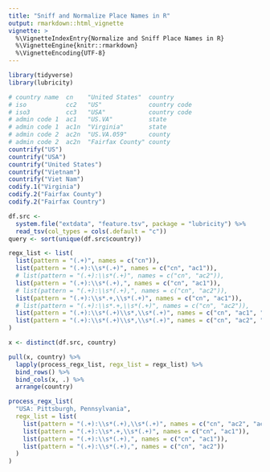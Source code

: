 ```yaml
---
title: "Sniff and Normalize Place Names in R"
output: rmarkdown::html_vignette
vignette: >
  %\VignetteIndexEntry{Normalize and Sniff Place Names in R}
  %\VignetteEngine{knitr::rmarkdown}
  %\VignetteEncoding{UTF-8}
---
```


```r
library(tidyverse)
library(lubricity)
```

```r
# country name  cn    "United States"  country
# iso           cc2   "US"             country code
# iso3          cc3   "USA"            country code
# admin code 1  ac1   "US.VA"          state
# admin code 1  ac1n  "Virginia"       state
# admin code 2  ac2n  "US.VA.059"      county
# admin code 2  ac2n  "Fairfax County" county
countrify("US")
countrify("USA")
countrify("United States")
countrify("Vietnam")
countrify("Viet Nam")
codify.1("Virginia")
codify.2("Fairfax County")
codify.2("Fairfax Country")
```

```r
df.src <- 
  system.file("extdata", "feature.tsv", package = "lubricity") %>%
  read_tsv(col_types = cols(.default = "c"))
query <- sort(unique(df.src$country))

regx_list <- list(
  list(pattern = "(.+)", names = c("cn")),
  list(pattern = "(.+):\\s*(.+)", names = c("cn", "ac1")),
  # list(pattern = "(.+):\\s*(.+)", names = c("cn", "ac2")),
  list(pattern = "(.+):\\s*(.+),", names = c("cn", "ac1")),
  # list(pattern = "(.+):\\s*(.+),", names = c("cn", "ac2")),
  list(pattern = "(.+):\\s*.+,\\s*(.+)", names = c("cn", "ac1")),
  # list(pattern = "(.+):\\s*.+,\\s*(.+)", names = c("cn", "ac2")),
  list(pattern = "(.+):\\s*(.+)\\s*,\\s*(.+)", names = c("cn", "ac1", "ac2")),
  list(pattern = "(.+):\\s*(.+)\\s*,\\s*(.+)", names = c("cn", "ac2", "ac1"))
)

x <- distinct(df.src, country)

pull(x, country) %>%
  lapply(process_regx_list, regx_list = regx_list) %>%
  bind_rows() %>%
  bind_cols(x, .) %>%
  arrange(country)
```

```r
process_regx_list(
  "USA: Pittsburgh, Pennsylvania",
  regx_list = list(
    list(pattern = "(.+):\\s*(.+),\\s*(.+)", names = c("cn", "ac2", "ac1")),
    list(pattern = "(.+):\\s*.+,\\s*(.+)", names = c("cn", "ac1")),
    list(pattern = "(.+):\\s*(.+),", names = c("cn", "ac1")),
    list(pattern = "(.+):\\s*(.+),", names = c("cn", "ac2"))
  )
)
```
